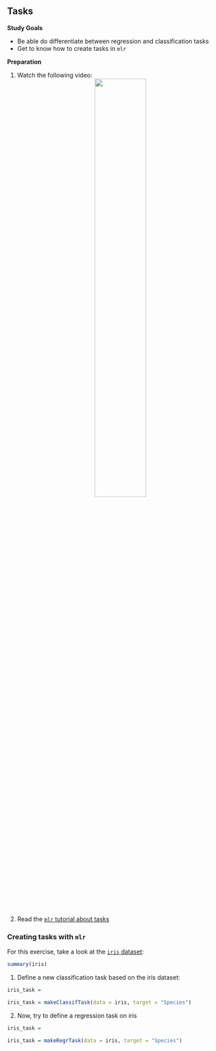 ## Tasks

**Study Goals**

- Be able do differentiate between regression and classification tasks
- Get to know how to create tasks in `mlr`

**Preparation**

1.  Watch the following video:
    <center>
    ![](https://www.youtube.com/watch?v=sSqGCY_L6CY){width="50%"}
    </center>

1.  Read the [`mlr` tutorial about tasks](https://mlr.mlr-org.com/articles/tutorial/task.html)

### Creating tasks with `mlr`

For this exercise, take a look at the [`iris` dataset](https://en.wikipedia.org/wiki/Iris_flower_data_set):

```r
summary(iris)
```

1.  Define a new classification task based on the iris dataset:

```r
iris_task =
```

```r
iris_task = makeClassifTask(data = iris, target = "Species")
```

2. Now, try to define a regression task on iris

```r
iris_task =
```

```r
iris_task = makeRegrTask(data = iris, target = "Species")
```

